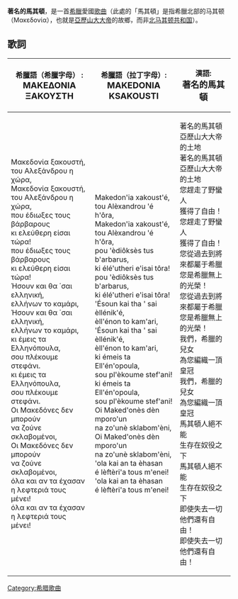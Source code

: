 '''著名的馬其頓'''，是一首[[希臘|希臘]]愛國[[歌曲|歌曲]]（此處的「馬其頓」是指希臘北部的马其顿（Μακεδονία），也就是[[亞歷山大大帝|亞歷山大大帝]]的故鄉，而非[[北马其顿共和国|北马其顿共和国]]）。

== 歌詞 ==

{| class="wikitable"
! 希臘語（希臘字母） :<br /><big>'''ΜΑΚΕΔΟΝΙΑ ΞΑΚΟΥΣΤΗ'''</big>
! 希臘語（拉丁字母）:<br /><big>'''MAKEDONIA KSAKOUSTI'''</big>
! 漢語:<br /><big>'''著名的馬其頓'''</big>
|-----
| 
Μακεδονία ξακουστή,<br> του Αλεξάνδρου η χώρα,<br>
Μακεδονία ξακουστή,<br> του Αλεξάνδρου η χώρα,<br>
που έδιωξες τους βάρβαρους<br> κι ελεύθερη είσαι τώρα!<br>
που έδιωξες τους βάρβαρους<br> κι ελεύθερη είσαι τώρα!<br>

Ήσουν και θα ΄σαι ελληνική,<br> ελλήνων το καμάρι,<br>
Ήσουν και θα ΄σαι ελληνική,<br> ελλήνων το καμάρι,<br>
κι έμεις τα Ελληνόπουλα,<br> σου πλέκουμε στεφάνι.<br>
κι έμεις τα Ελληνόπουλα,<br> σου πλέκουμε στεφάνι.<br>

Οι Μακεδόνες δεν μπορούν<br> να ζούνε σκλαβομένοι,<br>
Οι Μακεδόνες δεν μπορούν<br> να ζούνε σκλαβομένοι,<br>
όλα και αν τα έχασαν<br> η λεφτεριά τους μένει!<br> 
όλα και αν τα έχασαν<br> η λεφτεριά τους μένει!<br> 
| 
Makedon'ia xakoust'é,<br> tou Alèxandrou 'é h'ôra,<br>
Makedon'ia xakoust'é,<br> tou Alèxandrou 'é h'ôra,<br>
pou 'èdiôksès tus b'arbarus,<br> ki élé'utheri e'isai tôra!<br>
pou 'èdiôksès tus b'arbarus,<br> ki élé'utheri e'isai tôra!<br>

'Ésoun kai tha ' sai èllénik'é,<br> èll'énon to kam'ari,<br>
'Ésoun kai tha ' sai èllénik'é,<br> èll'énon to kam'ari,<br>
ki émeis ta Ell'én'opoula,<br> sou pl'èkoume stef'ani!<br>
ki émeis ta Ell'én'opoula,<br> sou pl'èkoume stef'ani!<br>

Oi Maked'onès dèn mporo'un<br> na zo'unè sklabom'èni,<br>
Oi Maked'onès dèn mporo'un<br> na zo'unè sklabom'èni,<br>
'ola kai an ta èhasan<br> é lèftèri'a tous m'enei!<br>
'ola kai an ta èhasan<br> é lèftèri'a tous m'enei!<br>
| 
著名的馬其頓<br> 亞歷山大大帝的土地<br>
著名的馬其頓<br> 亞歷山大大帝的土地<br>
您趕走了野蠻人 <br> 獲得了自由！<br>
您趕走了野蠻人 <br> 獲得了自由！<br>

您從過去到將來都屬于希臘<br> 您是希臘無上的光榮！<br> 
您從過去到將來都屬于希臘<br> 您是希臘無上的光榮！<br> 
我們，希臘的兒女<br> 為您編織一頂皇冠<br>
我們，希臘的兒女<br> 為您編織一頂皇冠<br>

馬其頓人絕不能<br>生存在奴役之下<br>
馬其頓人絕不能<br>生存在奴役之下<br>
即使失去一切<br> 他們還有自由！<br>
即使失去一切<br> 他們還有自由！<br>
|}

[[Category:希腊歌曲|Category:希腊歌曲]]